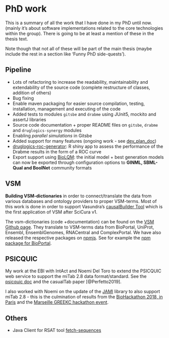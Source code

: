 # PhD work {#work}

This is a summary of all the work that I have done in my PhD until now. 
(mainly it's about software implementations related to the core technologies 
within the group). There is going to be at least a mention of these in the 
thesis text.

Note though that not all of these will be part of the main thesis (maybe include the 
rest in a section like 'Funny PhD side-quests').

## Pipeline

- Lots of refactoring to increase the readability, maintainability and 
extendability of the source code (complete restructure of classes, addition of
others)
- Bug fixing
- Enable maven packaging for easier source compilation, testing, 
installation, management and executing of the code
- Added tests to modules `gitsbe` and `drabme` using JUnit5, mockito and assertJ libraries
- Source code documentation + proper README files on `gitsbe`, `drabme` and `druglogics-synergy` modules
- Enabling *parallel simulations* in Gitsbe
- Added support for many features (ongoing work - see [dev_plan_doc](https://docs.google.com/document/d/1OUupR0b-28YB9pVAww77RMecnFN6A39MYjXMjljmvG4/edit?usp=sharing))
- [druglogics-roc-generator](https://github.com/bblodfon/druglogics-roc-generator):
R shiny app to assess the performance of the Drabme results in the form of a 
ROC curve
- Export support using [BioLQM](https://github.com/colomoto/bioLQM): the 
initial model + best generation models can now be exported through configuration 
options to **GINML, SBML-Qual and BoolNet** community formats

## VSM

**Building VSM-dictionaries** in order to 
connect/translate the data from various databases and ontology providers to 
proper VSM-terms. Most of this work is done in order to support Vasundra's 
[causalBuilder Tool](https://vtoure.github.io/causalBuilder/) which is the 
first application of VSM after SciCura v1.

The vsm-dictionaries (code +documentation) can be found on the [VSM Github page](https://github.com/vsmjs). They translate to VSM-terms data from BioPortal, UniProt, Ensembl, EnsemblGenomes, RNACentral and ComplexPortal. We have also released the respective 
packages on [npmjs](https://www.npmjs.com/). See for example the [npm package for
BioPortal](https://www.npmjs.com/package/vsm-dictionary-bioportal).

## PSICQUIC

My work at the EBI with IntAct and Noemi Del Toro to extend the PSICQUIC web service to support the
miTab 2.8 data format/standard. See the [psicquic doc](http://psicquic.github.io/MITAB28Format.html) and the casualTab paper [@Perfetto2019].

I also worked with Noemi on the update of the [JAMI](https://github.com/MICommunity/psi-jami) 
library to also support miTab 2.8 - this is the culmination of results from the 
[BioHackathon 2018, in Paris](https://2018.biohackathon-europe.org/) and the 
[Marseille GREEKC hackathon event](https://github.com/GREEKC/hackathon-marseille/tree/master/project_descriptions/causal_psicquic).

## Others

- Java Client for RSAT tool [fetch-sequences](https://github.com/bblodfon/rsat-rest-java-clients)
